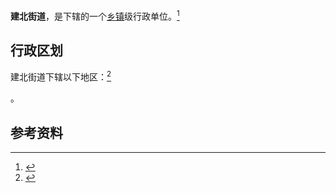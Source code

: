 {{中国乡级行政区|13/01/02/001/000}}

'''建北街道'''，是{{PRC admin/fullname|13/01/02/001/000|3}}下辖的一个[[乡镇|乡镇]]级行政单位。<ref>{{PRC admin/ref sgc|{{PRC admin/parent|13/01/02/001/000}}}}</ref>

== 行政区划 ==

建北街道下辖以下地区：<ref>{{PRC admin/ref sgc|13/01/02/001/000}}</ref>

{{PRC admin/children|13/01/02/001/000}}。

== 参考资料 ==

{{reflist}}

{{行政区划小作品}}
{{PRC admin/navcat|13/01/02/001/000}}